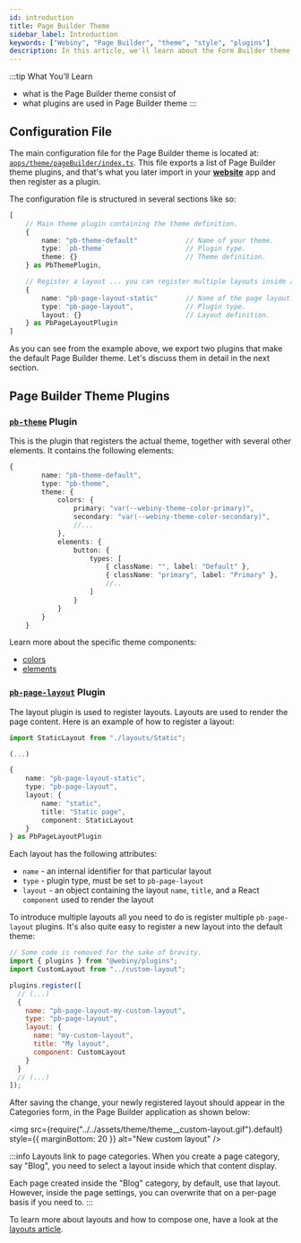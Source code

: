 ```yaml
---
id: introduction
title: Page Builder Theme
sidebar_label: Introduction
keywords: ["Webiny", "Page Builder", "theme", "style", "plugins"]
description: In this article, we'll learn about the Form Builder theme
---
```


<!-- Always include this section on top of the page. -->

:::tip What You’ll Learn

- what is the Page Builder theme consist of
- what plugins are used in Page Builder theme
:::

## Configuration File

The main configuration file for the Page Builder theme is located at: [`apps/theme/pageBuilder/index.ts`](https://github.com/webiny/webiny-js/blob/next/apps/theme/pageBuilder/index.ts).
This file exports a list of Page Builder theme plugins, and that's what you later import in your [**website**](https://github.com/webiny/webiny-js/blob/next/apps/website/code/src/plugins/index.ts#L6) app and then register as a plugin.

The configuration file is structured in several sections like so:

```ts title="apps/theme/pageBuilder/index.ts"
[
    // Main theme plugin containing the theme definition.
    {
        name: "pb-theme-default"            // Name of your theme.
        type: `pb-theme`                    // Plugin type.
        theme: {}                           // Theme definition.
    } as PbThemePlugin,

    // Register a layout ... you can register multiple layouts inside a single theme.
    {
        name: "pb-page-layout-static"       // Name of the page layout.
        type: "pb-page-layout",             // Plugin type.
        layout: {}                          // Layout definition.
    } as PbPageLayoutPlugin
]
```

As you can see from the example above, we export two plugins that make the default Page Builder theme.
Let's discuss them in detail in the next section.

## Page Builder Theme Plugins

### [`pb-theme`](/docs/references/page-builder/plugins#pb-theme) Plugin

This is the plugin that registers the actual theme, together with several other elements.
It contains the following elements:

```ts title="apps/theme/pageBuilder/index.ts"
{
        name: "pb-theme-default",
        type: "pb-theme",
        theme: {
            colors: {
                primary: "var(--webiny-theme-color-primary)",
                secondary: "var(--webiny-theme-color-secondary)",
                //...
            },
            elements: {
                button: {
                    types: [
                        { className: "", label: "Default" },
                        { className: "primary", label: "Primary" },
                        //..
                    ]
                }
            }
        }
    }
```

Learn more about the specific theme components:

- [colors](/docs/key-topics/theme/page-builder/colors)
- [elements](/docs/key-topics/theme/page-builder/elements)

### [`pb-page-layout`](/docs/references/page-builder/plugins#pb-page-layout) Plugin
<!-- TODO: Expand on what is a layout. Say that for example, you might have two layouts.. one with the main menu, the other one with a main menu and additional banner.. or maybe even better.. one layout where the page is rendered in two-columned, the other in three columned layout. -->
The layout plugin is used to register layouts. Layouts are used to render the page content.
Here is an example of how to register a layout:

```ts title="apps/theme/pageBuilder/index.ts"
import StaticLayout from "./layouts/Static";

(...)

{
    name: "pb-page-layout-static",
    type: "pb-page-layout",
    layout: {
        name: "static",
        title: "Static page",
        component: StaticLayout
    }
} as PbPageLayoutPlugin
```

Each layout has the following attributes:

- `name` - an internal identifier for that particular layout
- `type` - plugin type, must be set to `pb-page-layout`
- `layout` - an object containing the layout `name`, `title`, and a React `component` used to render the layout

To introduce multiple layouts all you need to do is register multiple `pb-page-layout` plugins.
It's also quite easy to register a new layout into the default theme:

```js title="apps/admin/code/src/plugins/index.ts"
// Some code is removed for the sake of brevity.
import { plugins } from "@webiny/plugins";
import CustomLayout from "../custom-layout";

plugins.register([
  // (...)
  {
    name: "pb-page-layout-my-custom-layout",
    type: "pb-page-layout",
    layout: {
      name: "my-custom-layout",
      title: "My layout",
      component: CustomLayout
    }
  }
  // (...)
]);
```

After saving the change, your newly registered layout should appear in the Categories form, in the Page Builder application as shown below:
<!-- TODO: Replace image with a screenshot on a smaller screen size. -->
<!-- vale off -->

<img
  src={require("../../assets/theme/theme__custom-layout.gif").default}
  style={{ marginBottom: 20 }}
  alt="New custom layout"
/>

<!-- vale on -->

:::info
Layouts link to page categories. When you create a page category, say "Blog", you need to select a layout inside which that content display.

Each page created inside the "Blog" category, by default, use that layout. However, inside the page settings, you can overwrite that on a per-page basis if you need to.
:::

To learn more about layouts and how to compose one, have a look at the [layouts article](/docs/key-topics/theme/page-builder/layouts).
